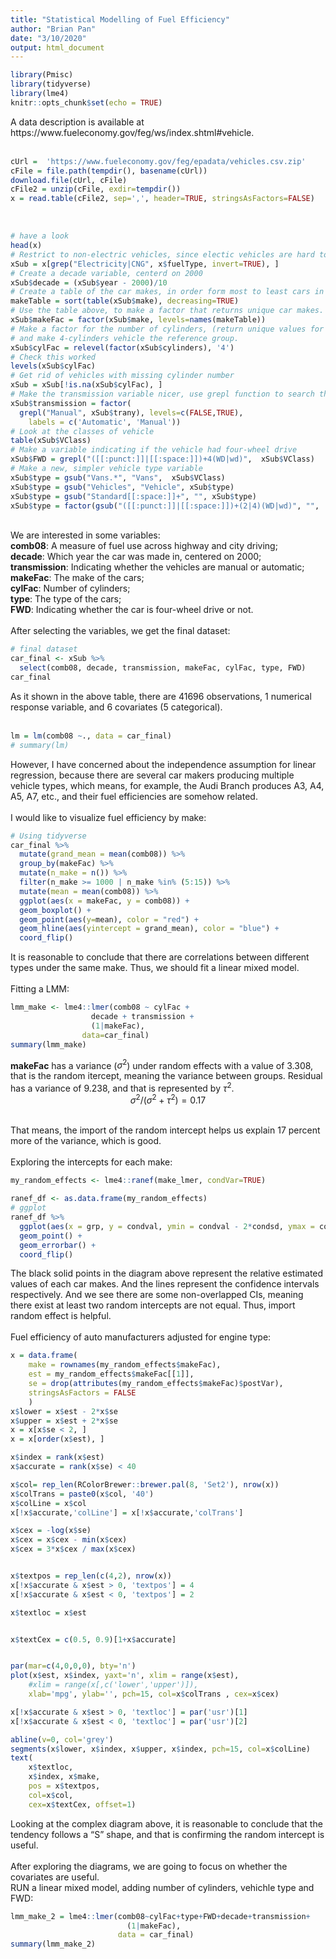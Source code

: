```yaml
---
title: "Statistical Modelling of Fuel Efficiency"
author: "Brian Pan"
date: "3/10/2020"
output: html_document
---
```


```r
library(Pmisc)
library(tidyverse)
library(lme4)
knitr::opts_chunk$set(echo = TRUE)
```
A data description is available at https://www.fueleconomy.gov/feg/ws/index.shtml#vehicle.\
\
```r
cUrl =  'https://www.fueleconomy.gov/feg/epadata/vehicles.csv.zip'
cFile = file.path(tempdir(), basename(cUrl))
download.file(cUrl, cFile)
cFile2 = unzip(cFile, exdir=tempdir())
x = read.table(cFile2, sep=',', header=TRUE, stringsAsFactors=FALSE)
```
\
```r
# have a look
head(x)
# Restrict to non-electric vehicles, since electic vehicles are hard to compare with.
xSub = x[grep("Electricity|CNG", x$fuelType, invert=TRUE), ]
# Create a decade variable, centerd on 2000
xSub$decade = (xSub$year - 2000)/10
# Create a table of the car makes, in order form most to least cars in the dataset
makeTable = sort(table(xSub$make), decreasing=TRUE)
# Use the table above, to make a factor that returns unique car makes.
xSub$makeFac = factor(xSub$make, levels=names(makeTable))
# Make a factor for the number of cylinders, (return unique values for cylinders),
# and make 4-cylinders vehicle the reference group.
xSub$cylFac = relevel(factor(xSub$cylinders), '4')
# Check this worked
levels(xSub$cylFac)
# Get rid of vehicles with missing cylinder number
xSub = xSub[!is.na(xSub$cylFac), ]
# Make the transmission variable nicer, use grepl function to search the pattern:
xSub$transmission = factor(
  grepl("Manual", xSub$trany), levels=c(FALSE,TRUE),
	labels = c('Automatic', 'Manual'))
# Look at the classes of vehicle
table(xSub$VClass)
# Make a variable indicating if the vehicle had four-wheel drive
xSub$FWD = grepl("([[:punct:]]|[[:space:]])+4(WD|wd)",  xSub$VClass)
# Make a new, simpler vehicle type variable
xSub$type = gsub("Vans.*", "Vans",  xSub$VClass)
xSub$type = gsub("Vehicles", "Vehicle", xSub$type)
xSub$type = gsub("Standard[[:space:]]+", "", xSub$type)
xSub$type = factor(gsub("([[:punct:]]|[[:space:]])+(2|4)(WD|wd)", "",  xSub$type))
```
\
We are interested in some variables:\
**comb08**: A measure of fuel use across highway and city driving;\
**decade**: Which year the car was made in, centered on 2000;\
**transmission**: Indicating whether the vehicles are manual or automatic;\
**makeFac**: The make of the cars;\
**cylFac**: Number of cylinders;\
**type**: The type of the cars;\
**FWD**: Indicating whether the car is four-wheel drive or not.\
\
After selecting the variables, we get the final dataset:
```r
# final dataset
car_final <- xSub %>% 
  select(comb08, decade, transmission, makeFac, cylFac, type, FWD)
car_final
```
As it shown in the above table, there are 41696 observations, 1 numerical response variable, and 6 covariates (5 categorical).\
\
```r
lm = lm(comb08 ~., data = car_final)
# summary(lm)
```
However, I have concerned about the independence assumption for linear regression, because there are several car makers producing multiple vehicle types, which means, for example, the Audi Branch produces A3, A4, A5, A7, etc., and their fuel efficiencies are somehow related.\
\
I would like to visualize fuel efficiency by make:
```r
# Using tidyverse
car_final %>% 
  mutate(grand_mean = mean(comb08)) %>% 
  group_by(makeFac) %>% 
  mutate(n_make = n()) %>% 
  filter(n_make >= 1000 | n_make %in% (5:15)) %>% 
  mutate(mean = mean(comb08)) %>% 
  ggplot(aes(x = makeFac, y = comb08)) +
  geom_boxplot() +
  geom_point(aes(y=mean), color = "red") +
  geom_hline(aes(yintercept = grand_mean), color = "blue") +
  coord_flip()
```
It is reasonable to conclude that there are correlations between different types under the same make. Thus, we should fit a linear mixed model.\
\
Fitting a LMM:
```r
lmm_make <- lme4::lmer(comb08 ~ cylFac + 
                  decade + transmission + 
                  (1|makeFac),
                data=car_final)
summary(lmm_make)
```
**makeFac** has a variance ($\sigma^2$) under random effects with a value of 3.308, that is the random itercept, meaning the variance between groups. Residual has a variance of 9.238, and that is represented by $\tau^2$.\
<center>$\sigma^2/(\sigma^2+\tau^2)=0.17$</center>\
That means, the import of the random intercept helps us explain 17 percent more of the variance, which is good.\
\
Exploring the intercepts for each make:
```r
my_random_effects <- lme4::ranef(make_lmer, condVar=TRUE)

ranef_df <- as.data.frame(my_random_effects)
# ggplot
ranef_df %>% 
  ggplot(aes(x = grp, y = condval, ymin = condval - 2*condsd, ymax = condval + 2*condsd)) +
  geom_point() +
  geom_errorbar() +
  coord_flip()
```
The black solid points in the diagram above represent the relative estimated values of each car makes. And the lines represent the confidence intervals respectively. And we see there are some non-overlapped CIs, meaning there exist at least two random intercepts are not equal. Thus, import random effect is helpful.\
\
Fuel efficiency of auto manufacturers adjusted for engine type:
```r
x = data.frame(
	make = rownames(my_random_effects$makeFac),
	est = my_random_effects$makeFac[[1]],
	se = drop(attributes(my_random_effects$makeFac)$postVar),
	stringsAsFactors = FALSE
	)
x$lower = x$est - 2*x$se
x$upper = x$est + 2*x$se
x = x[x$se < 2, ]
x = x[order(x$est), ]

x$index = rank(x$est)
x$accurate = rank(x$se) < 40

x$col= rep_len(RColorBrewer::brewer.pal(8, 'Set2'), nrow(x))
x$colTrans = paste0(x$col, '40')
x$colLine = x$col
x[!x$accurate,'colLine'] = x[!x$accurate,'colTrans']

x$cex = -log(x$se) 
x$cex = x$cex - min(x$cex)
x$cex = 3*x$cex / max(x$cex)


x$textpos = rep_len(c(4,2), nrow(x))
x[!x$accurate & x$est > 0, 'textpos'] = 4
x[!x$accurate & x$est < 0, 'textpos'] = 2

x$textloc = x$est


x$textCex = c(0.5, 0.9)[1+x$accurate]


par(mar=c(4,0,0,0), bty='n')
plot(x$est, x$index, yaxt='n', xlim = range(x$est),
	#xlim = range(x[,c('lower','upper')]),
	xlab='mpg', ylab='', pch=15, col=x$colTrans , cex=x$cex)

x[!x$accurate & x$est > 0, 'textloc'] = par('usr')[1]
x[!x$accurate & x$est < 0, 'textloc'] = par('usr')[2]

abline(v=0, col='grey')
segments(x$lower, x$index, x$upper, x$index, pch=15, col=x$colLine)
text(
	x$textloc, 
	x$index, x$make,
	pos = x$textpos,
	col=x$col,
	cex=x$textCex, offset=1)
```
Looking at the complex diagram above, it is reasonable to conclude that the tendency follows a "S" shape, and that is confirming the random intercept is useful.\
\
After exploring the diagrams, we are going to focus on whether the covariates are useful.\
RUN a linear mixed model, adding number of cylinders, vehichle type and FWD:
```r
lmm_make_2 = lme4::lmer(comb08~cylFac+type+FWD+decade+transmission+
                          (1|makeFac),
                        data = car_final)
summary(lmm_make_2)
```
































